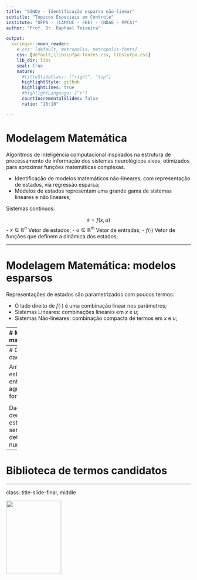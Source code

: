 ```yaml
---
title: "SINDy - Identificação esparsa não-linear"
subtitle: "Tópicos Especiais em Controle"
institute: "UFPA - (CAMTUC - FEE) - (NDAE - PPCA)"
author: "Prof. Dr. Raphael Teixeira"

output:
  xaringan::moon_reader:
    # css: [default, metropolis, metropolis-fonts]
    css: [default,\libs\ufpa-fontes.css, libs\ufpa.css]
    lib_dir: libs
    seal: true
    nature:
      #titleSlideClass: ["right", "top"]
      highlightStyle: github
      highlightLines: true
      #highlightLanguage: ["r"]
      countIncrementalSlides: false
      ratio: "16:10"

---
```


# Modelagem Matemática

Algoritmos de inteligência computacional inspirados na estrutura de processamento de informação dos sistemas neurológicos vivos, otimizados para aproximar funções matemáticas complexas.

 - Identificação de modelos matemáticos não-lineares, com representação de estados, via regressão esparsa; 
 - Modelos de estados representam uma grande gama de sistemas lineares e não lineares;

Sistemas contínuos:

$$ \dot{x} = f(x,u) $$
- $x \in \mathbb{R}^n$ Vetor de estados;
- $u \in \mathbb{R}^m$ Vetor de entradas;
- $f(\cdot)$ Vetor de funções que definem a dinâmica dos estados;


---

# Modelagem Matemática: modelos esparsos

Representações de estados são parametrizados com poucos termos:

  - O lado direito de ${f}(\cdot)$ é uma combinação linear nos parâmetros;
  - Sistemas Lineares: combinações lineares em ${x}$ e ${u}$;
  - Sistemas Não-lineares: combinação compacta de termos em ${x}$ e ${u}$;

---
# Modelagem matemática

Busca-se aproximar ${f}({x},{u})$ por uma combinação generalizada de termos:

$$
{f}({x},{u}) \approx \sum_{k=1}^p\theta_k({x},{u})\xi_k = {\Theta}({x},{u}){\xi}
$$

---
# Coleta de dados

Amostras dos estados e entradas agrupados na forma:

<div class="math">
\[
{X} = \begin{bmatrix}
| & | &   & | \\
{x}_1 & {x}_2 & \dotsi  &  {x}_n \\
|   &  |   &    &  |
\end{bmatrix}
\qquad \qquad
{U} = \begin{bmatrix}
| & | &   & |  \\
{u}_1 & {u}_2 & \dotsi  &  {u}_m \\
|   &  |   &    &  |
\end{bmatrix}
\]
</div>

Dados das derivadas dos estados podem ser determinados numericamente:
<div class="math">
\[
  {\dot{X}} = \begin{bmatrix}
| & | &   & |  \\
{\dot{x}}_1 & {\dot{x}}_2 & \dotsi  &  {\dot{x}}_n \\
|   &  |   &    &  |
\end{bmatrix}
\]
</div>

---
# Biblioteca de termos candidatos




---
class: title-slide-final, middle

<img src="img\logonegufpa.png" height="200px" width="150px" />

